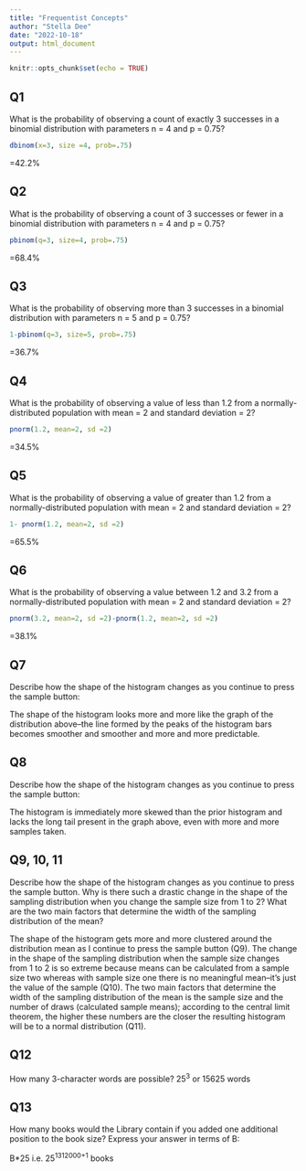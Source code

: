 ```yaml
---
title: "Frequentist Concepts"
author: "Stella Dee"
date: "2022-10-18"
output: html_document
---
```


```r
knitr::opts_chunk$set(echo = TRUE)
```

## Q1
What is the probability of observing a count of exactly 3 successes in a binomial distribution with parameters n = 4 and p = 0.75? 
```r
dbinom(x=3, size =4, prob=.75)
```
=42.2%

## Q2
What is the probability of observing a count of 3 successes or fewer in a binomial distribution with parameters n = 4 and p = 0.75? 

```r
pbinom(q=3, size=4, prob=.75)
```
=68.4%

## Q3
What is the probability of observing more than 3 successes in a binomial distribution with parameters n = 5 and p = 0.75? 

```r
1-pbinom(q=3, size=5, prob=.75)
```
=36.7%

## Q4
What is the probability of observing a value of less than 1.2 from a normally-distributed population with mean = 2 and standard deviation = 2? 

```r
pnorm(1.2, mean=2, sd =2)
```
=34.5%

## Q5
What is the probability of observing a value of greater than 1.2 from a normally-distributed population with mean = 2 and standard deviation = 2?

```r
1- pnorm(1.2, mean=2, sd =2)
```
=65.5%

## Q6
What is the probability of observing a value between 1.2 and 3.2 from a normally-distributed population with mean = 2 and standard deviation = 2? 

```r
pnorm(3.2, mean=2, sd =2)-pnorm(1.2, mean=2, sd =2)
```
=38.1%

## Q7
Describe how the shape of the histogram changes as you continue to press the sample button:

The shape of the histogram looks more and more like the graph of the distribution above--the line formed by the peaks of the histogram bars becomes smoother and smoother and more and more predictable. 

## Q8
Describe how the shape of the histogram changes as you continue to press the sample button:

The histogram is immediately more skewed than the prior histogram and lacks the long tail present in the graph above, even with more and more samples taken. 

## Q9, 10, 11
Describe how the shape of the histogram changes as you continue to press the sample button. Why is there such a drastic change in the shape of the sampling distribution when you change the sample size from 1 to 2? What are the two main factors that determine the width of the sampling distribution of the mean?

The shape of the histogram gets more and more clustered around the distribution mean as I continue to press the sample button (Q9). The change in the shape of the sampling distribution when the sample size changes from 1 to 2 is so extreme because means can be calculated from a sample size two whereas with sample size one there is no meaningful mean--it's just the value of the sample (Q10). The two main factors that determine the width of the sampling distribution of the mean is the sample size and the number of draws (calculated sample means); according to the central limit theorem, the higher these numbers are the closer the resulting histogram will be to a normal distribution (Q11). 

## Q12
How many 3-character words are possible?
25^3^ or 15625 words


## Q13
How many books would the Library contain if you added one additional position to the book size? Express your answer in terms of B:

B*25 i.e. 25^1312000+1^ books




